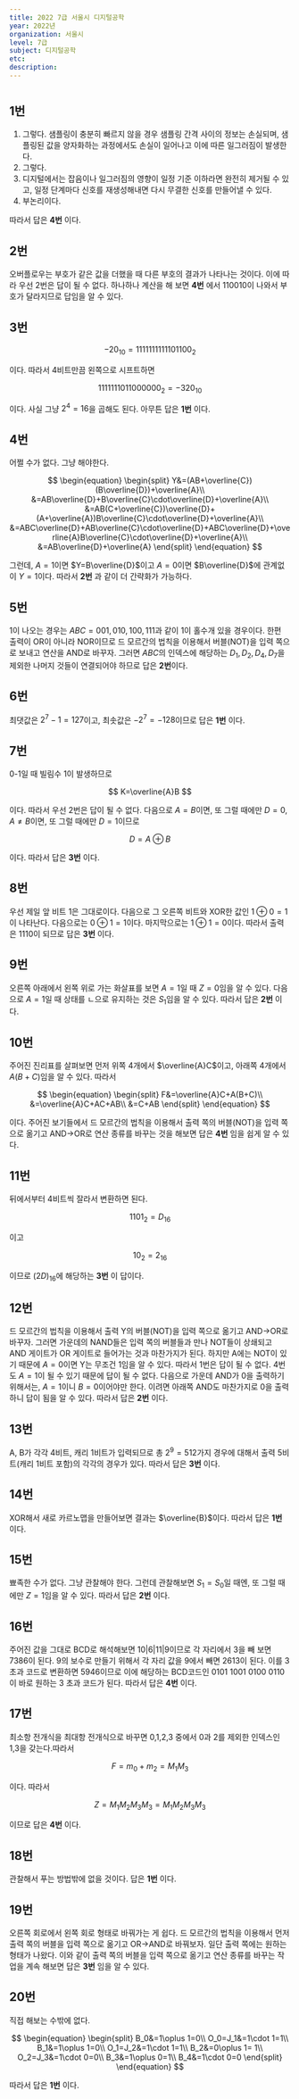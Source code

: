 ```yaml
---
title: 2022 7급 서울시 디지털공학
year: 2022년
organization: 서울시
level: 7급
subject: 디지털공학
etc:
description:
---
```


#

## 1번

1. 그렇다. 샘플링이 충분히 빠르지 않을 경우 샘플링 간격 사이의 정보는 손실되며, 샘플링된 값을 양자화하는 과정에서도 손실이 일어나고 이에 따른 일그러짐이 발생한다.
2. 그렇다.
3. 디지털에서는 잡음이나 일그러짐의 영향이 일정 기준 이하라면 완전히 제거될 수 있고, 일정 단계마다 신호를 재생성해내면 다시 무결한 신호를 만들어낼 수 있다.
4. 부논리이다.

따라서 답은 **4번** 이다.

## 2번

오버플로우는 부호가 같은 값을 더했을 때 다른 부호의 결과가 나타나는 것이다. 이에 따라 우선 2번은 답이 될 수 없다. 하나하나 계산을 해 보면 **4번** 에서 110010이 나와서 부호가 달라지므로 답임을 알 수 있다.

## 3번

$$
-20_{10}=1111111111101100_{2}
$$

이다. 따라서 4비트만끔 왼쪽으로 시프트하면

$$
1111111011000000_{2}=-320_{10}
$$

이다. 사실 그냥 $2^4=16$을 곱해도 된다. 아무튼 답은 **1번** 이다.

## 4번

어쩔 수가 없다. 그냥 해야한다.

$$
\begin{equation}
\begin{split}
Y&=(AB+\overline{C})(B\overline{D})+\overline{A}\\
&=AB\overline{D}+B\overline{C}\cdot\overline{D}+\overline{A}\\
&=AB(C+\overline{C})\overline{D}+(A+\overline{A})B\overline{C}\cdot\overline{D}+\overline{A}\\
&=ABC\overline{D}+AB\overline{C}\cdot\overline{D}+ABC\overline{D}+\overline{A}B\overline{C}\cdot\overline{D}+\overline{A}\\
&=AB\overline{D}+\overline{A}
\end{split}
\end{equation}
$$

그런데, $A=1$이면 $Y=B\overline{D}$이고 $A=0$이면 $B\overline{D}$에 관계없이 $Y=1$이다. 따라서 **2번** 과 같이 더 간략화가 가능하다.

## 5번

1이 나오는 경우는 $ABC=001,010,100,111$과 같이 1이 홀수개 있을 경우이다. 한편 출력이 OR이 아니라 NOR이므로 드 모르간의 법칙을 이용해서 버블(NOT)을 입력 쪽으로 보내고 연산을 AND로 바꾸자.
그러면 $ABC$의 인덱스에 해당하는 $D_1,D_2,D_4,D_7$을 제외한 나머지 것들이 연결되어야 하므로 답은 **2번**이다.

## 6번

최댓값은 $2^7-1=127$이고, 최솟값은 $-2^7=-128$이므로 답은 **1번** 이다.

## 7번

0-1일 때 빌림수 1이 발생하므로

$$
K=\overline{A}B
$$

이다. 따라서 우선 2번은 답이 될 수 없다. 다음으로 $A=B$이면, 또 그럴 때에만 $D=0$, $A\neq B$이면, 또 그럴 때에만 $D=1$이므로

$$
D=A\oplus B
$$

이다. 따라서 답은 **3번** 이다.

## 8번

우선 제일 앞 비트 1은 그대로이다. 다음으로 그 오른쪽 비트와 XOR한 값인 $1\oplus 0=1$이 나타난다. 다음으로는 $0\oplus 1=1$이다. 마지막으로는 $1\oplus 1=0$이다.
따라서 출력은 $1110$이 되므로 답은 **3번** 이다.

## 9번

오른쪽 아래에서 왼쪽 위로 가는 화살표를 보면 $A=1$일 때 $Z=0$임을 알 수 있다. 다음으로 $A=1$일 때 상태를 ㄴ으로 유지하는 것은 $S_1$임을 알 수 있다.
따라서 답은 **2번** 이다.

## 10번

주어진 진리표를 살펴보면 먼저 위쪽 4개에서 $\overline{A}C$이고, 아래쪽 4개에서 $A(B+C)$임을 알 수 있다.
따라서

$$
\begin{equation}
\begin{split}
F&=\overline{A}C+A(B+C)\\
&=\overline{A}C+AC+AB\\
&=C+AB
\end{split}
\end{equation}
$$

이다.
주어진 보기들에서 드 모르간의 법칙을 이용해서 출력 쪽의 버블(NOT)을 입력 쪽으로 옮기고 AND$\rightarrow$OR로 연산 종류를 바꾸는 것을 해보면 답은 **4번** 임을 쉽게 알 수 있다.

## 11번

뒤에서부터 4비트씩 잘라서 변환하면 된다.

$$
1101_2=D_{16}
$$

이고

$$
10_2=2_{16}
$$

이므로 $(2D)_{16}$에 해당하는 **3번** 이 답이다.

## 12번

드 모르간의 법칙을 이용해서 출력 Y의 버블(NOT)을 입력 쪽으로 옮기고 AND$\rightarrow$OR로 바꾸자. 그러면 가운데의 NAND들은 입력 쪽의 버블들과 만나 NOT들이 상쇄되고 AND 게이트가 OR 게이트로 들어가는 것과 마찬가지가 된다.
하지만 A에는 NOT이 있기 때문에 $A=0$이면 Y는 무조건 1임을 알 수 있다. 따라서 1번은 답이 될 수 없다. 4번도 $A=1$이 될 수 있기 때문에 답이 될 수 없다.
다음으로 가운데 AND가 0을 출력하기 위해서는, $A=1$이니 $B=0$이어야만 한다. 이려면 아래쪽 AND도 마찬가지로 0을 출력하니 답이 됨을 알 수 있다. 따라서 답은 **2번** 이다.

## 13번

A, B가 각각 4비트, 캐리 1비트가 입력되므로 총 $2^9=512$가지 경우에 대해서 출력 5비트(캐리 1비트 포함)의 각각의 경우가 있다. 따라서 답은 **3번** 이다.

## 14번

XOR해서 새로 카르노맵을 만들어보면 결과는 $\overline{B}$이다. 따라서 답은 **1번** 이다.

## 15번

뾰족한 수가 없다. 그냥 관찰해야 한다. 그런데 관찰해보면 $S_1=S_0$일 때엔, 또 그럴 때에만 $Z=1$임을 알 수 있다. 따라서 답은 **2번** 이다.

## 16번

주어진 값을 그대로 BCD로 해석해보면 10|6|11|9이므로 각 자리에서 3을 빼 보면 7386이 된다. 9의 보수로 만들기 위해서 각 자리 값을 9에서 빼면 2613이 된다. 이를 3 초과 코드로 변환하면 5946이므로 이에 해당하는 BCD코드인 0101 1001 0100 0110이 바로 원하는 3 초과 코드가 된다.
따라서 답은 **4번** 이다.

## 17번

최소항 전개식을 최대항 전개식으로 바꾸면 0,1,2,3 중에서 0과 2를 제외한 인덱스인 1,3을 갖는다.따라서

$$
F=m_0+m_2=M_1M_3
$$

이다. 따라서

$$
Z=M_1M_2M_3M_3=M_1M_2M_3M_3
$$

이므로 답은 **4번** 이다.

## 18번

관찰해서 푸는 방법밖에 없을 것이다. 답은 **1번** 이다.

## 19번

오른쪽 회로에서 왼쪽 회로 형태로 바꿔가는 게 쉽다. 드 모르간의 법칙을 이용해서 먼저 출력 쪽의 버블을 입력 쪽으로 옮기고 OR$\rightarrow$AND로 바꿔보자. 일단 출력 쪽에는 원하는 형태가 나왔다. 이와 같이 출력 쪽의 버블을 입력 쪽으로 옮기고 연산 종류를 바꾸는 작업을 계속 해보면 답은 **3번** 임을 알 수 있다.

## 20번

직접 해보는 수밖에 없다.

$$
\begin{equation}
\begin{split}
B_0&=1\oplus 1=0\\
O_0=J_1&=1\cdot 1=1\\
B_1&=1\oplus 1=0\\
O_1=J_2&=1\cdot 1=1\\
B_2&=0\oplus 1= 1\\
O_2=J_3&=1\cdot 0=0\\
B_3&=1\oplus 0=1\\
B_4&=1\cdot 0=0
\end{split}
\end{equation}
$$

따라서 답은 **1번** 이다.
